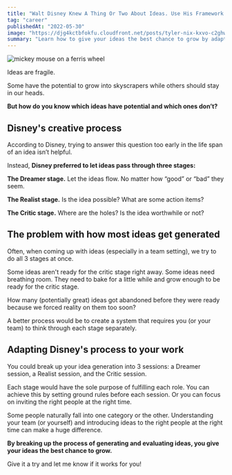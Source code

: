 ```yaml
---
title: "Walt Disney Knew A Thing Or Two About Ideas. Use His Framework To Make Sure You Aren't Killing Ideas Too Early"
tag: "career"
publishedAt: "2022-05-30"
image: "https://djg4kctbfokfu.cloudfront.net/posts/tyler-nix-kxvo-c2ghwq-unsplash-scaled.jpeg"
summary: "Learn how to give your ideas the best chance to grow by adapting Disney's creative process, which involves three stages: Dreamer, Realist, and Critic. Break up your idea generation into separate sessions for each stage, and watch your ideas flourish."
---
```


<Image
  src="https://djg4kctbfokfu.cloudfront.net/posts/tyler-nix-kxvo-c2ghwq-unsplash-scaled.jpeg"
  alt="mickey mouse on a ferris wheel"
/>

Ideas are fragile.

Some have the potential to grow into skyscrapers while others should stay in our heads.

**But how do you know which ideas have potential and which ones don’t?**

## Disney's creative process

According to Disney, trying to answer this question too early in the life span of an idea isn’t helpful.

Instead, **Disney preferred to let ideas pass through three stages:**

**The Dreamer stage.** Let the ideas flow. No matter how “good” or “bad” they seem.

**The Realist stage.** Is the idea possible? What are some action items?

**The Critic stage.** Where are the holes? Is the idea worthwhile or not?

## The problem with how most ideas get generated

Often, when coming up with ideas (especially in a team setting), we try to do all 3 stages at once.

Some ideas aren't ready for the critic stage right away. Some ideas need breathing room. They need to bake for a little while and grow enough to be ready for the critic stage.

How many (potentially great) ideas got abandoned before they were ready because we forced reality on them too soon?

A better process would be to create a system that requires you (or your team) to think through each stage separately.

## Adapting Disney's process to your work

You could break up your idea generation into 3 sessions: a Dreamer session, a Realist session, and the Critic session.

Each stage would have the sole purpose of fulfilling each role. You can achieve this by setting ground rules before each session. Or you can focus on inviting the right people at the right time.

Some people naturally fall into one category or the other. Understanding your team (or yourself) and introducing ideas to the right people at the right time can make a huge difference.

**By breaking up the process of generating and evaluating ideas, you give your ideas the best chance to grow.**

Give it a try and let me know if it works for you!
